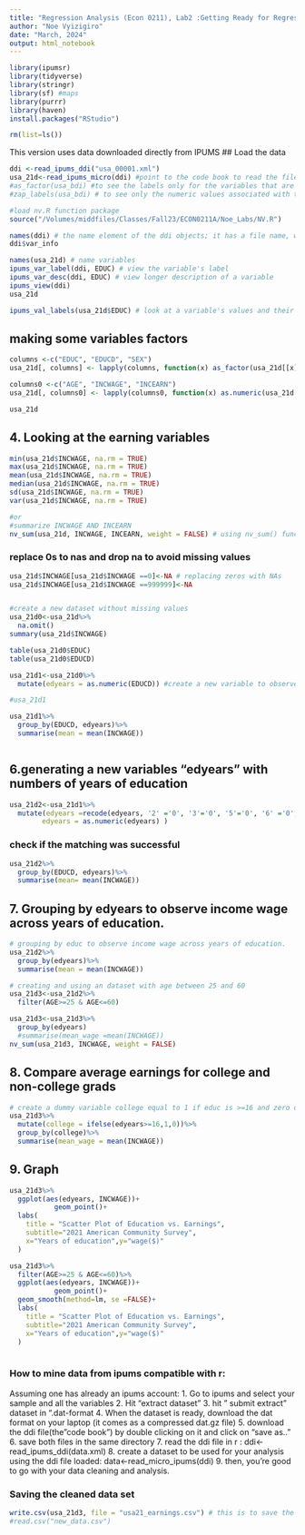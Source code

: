 ```yaml
---
title: "Regression Analysis (Econ 0211), Lab2 :Getting Ready for Regression"
author: "Noe Vyizigiro"
date: "March, 2024"
output: html_notebook
---
```


```r
library(ipumsr)
library(tidyverse)
library(stringr)
library(sf) #maps
library(purrr)
library(haven)
install.packages("RStudio")

rm(list=ls())
```

This version uses data downloaded directly from IPUMS
## Load the data
```r
ddi <-read_ipums_ddi("usa_00001.xml")
usa_21d<-read_ipums_micro(ddi) #point to the code book to read the file: data file is dump, but the code book is smart,it has everything we need.
#as_factor(usa_bdi) #to see the labels only for the variables that are labled
#zap_labels(usa_bdi) # to see only the numeric values associated with the labels 

#load nv.R function package
source("/Volumes/middfiles/Classes/Fall23/ECON0211A/Noe_Labs/NV.R") 

```
```r
names(ddi) # the name element of the ddi objects; it has a file name, which is the data file that we have to download and save in the same location with ddi book code
ddi$var_info
```
```r
names(usa_21d) # name variables
ipums_var_label(ddi, EDUC) # view the variable's label
ipums_var_desc(ddi, EDUC) # view longer description of a variable
ipums_view(ddi)
usa_21d

```

```r
ipums_val_labels(usa_21d$EDUC) # look at a variable's values and their labels
```

## making some variables factors
```r
columns <-c("EDUC", "EDUCD", "SEX")
usa_21d[, columns] <- lapply(columns, function(x) as_factor(usa_21d[[x]]))

columns0 <-c("AGE", "INCWAGE", "INCEARN")
usa_21d[, columns0] <- lapply(columns0, function(x) as.numeric(usa_21d[[x]]))

usa_21d

```


## 4. Looking at the earning variables
```r
min(usa_21d$INCWAGE, na.rm = TRUE)
max(usa_21d$INCWAGE, na.rm = TRUE)
mean(usa_21d$INCWAGE, na.rm = TRUE)
median(usa_21d$INCWAGE, na.rm = TRUE)
sd(usa_21d$INCWAGE, na.rm = TRUE)
var(usa_21d$INCWAGE, na.rm = TRUE)

#or
#summarize INCWAGE AND INCEARN
nv_sum(usa_21d, INCWAGE, INCEARN, weight = FALSE) # using nv_sum() function


```

### replace 0s to nas and drop na to avoid missing values
```r
usa_21d$INCWAGE[usa_21d$INCWAGE ==0]<-NA # replacing zeros with NAs
usa_21d$INCWAGE[usa_21d$INCWAGE ==999999]<-NA


#create a new dataset without missing values
usa_21d0<-usa_21d%>%
  na.omit()
summary(usa_21d$INCWAGE)
```

```r
table(usa_21d0$EDUC)
table(usa_21d0$EDUCD)

```

```r

usa_21d1<-usa_21d0%>%
  mutate(edyears = as.numeric(EDUCD)) #create a new variable to observe numerical labels of educD

#usa_21d1
```

```r
usa_21d1%>%
  group_by(EDUCD, edyears)%>%
  summarise(mean = mean(INCWAGE))



```

## 6.generating a new variables "edyears" with numbers of years of education
```r
usa_21d2<-usa_21d1%>%
  mutate(edyears =recode(edyears, '2' ='0', '3'='0', '5'='0', '6' ='0', '8'='1', '9'='2', '10'='3', '11'='4', '14'='5', '15'='6', '17'='7', '18' ='8', '19'='9', '20'='10', '21'='11', '23' ='11', '25'='12','26'='12', '27'='13', '29'='13', '31'='14', '36'='16', '41' ='18', '42' ='18', '43'='20' ),
        edyears = as.numeric(edyears) )
```
### check if the matching was successful
```r
usa_21d2%>%
  group_by(EDUCD, edyears)%>%
  summarise(mean= mean(INCWAGE))
```

## 7. Grouping by edyears to observe income wage across years of education.
```r
# grouping by educ to observe income wage across years of education.
usa_21d2%>%
  group_by(edyears)%>%
  summarise(mean = mean(INCWAGE))

# creating and using an dataset with age between 25 and 60
usa_21d3<-usa_21d2%>%
  filter(AGE>=25 & AGE<=60)

usa_21d3<-usa_21d3%>%
  group_by(edyears)
  #summarise(mean_wage =mean(INCWAGE))
nv_sum(usa_21d3, INCWAGE, weight = FALSE)
```

## 8. Compare average earnings for college and non-college grads
```r
# create a dummy variable college equal to 1 if educ is >=16 and zero otherwise
usa_21d3%>%
  mutate(college = ifelse(edyears>=16,1,0))%>%
  group_by(college)%>%
  summarise(mean_wage = mean(INCWAGE))
```

## 9. Graph
```r
usa_21d3%>%
  ggplot(aes(edyears, INCWAGE))+
           geom_point()+
  labs(
    title = "Scatter Plot of Education vs. Earnings",
    subtitle="2021 American Community Survey",
    x="Years of education",y="wage($)"
  )
```

```r
usa_21d3%>%
  filter(AGE>=25 & AGE<=60)%>%
  ggplot(aes(edyears, INCWAGE))+
           geom_point()+
  geom_smooth(method=lm, se =FALSE)+
  labs(
    title = "Scatter Plot of Education vs. Earnings",
    subtitle="2021 American Community Survey",
    x="Years of education",y="wage($)"
  )
 
```
### How to mine data from ipums compatible with r:
Assuming one has already an ipums account:
1. Go to ipums and select your sample and all the variables 
2. Hit "extract dataset"
3. hit " submit extract" dataset in ".dat-format
4. When the dataset is ready, download the dat format on your laptop (it comes as a compressed dat.gz file)
5. download the ddi file(the "code book") by double clicking on it and click on "save as.."
6. save both files in the same directory
7. read the ddi file in r : ddi<-read_ipums_ddi(data.xml)
8. create a dataset to be used for your analysis using the ddi file loaded: data<-read_micro_ipums(ddi)
9. then, you're good to go with your data cleaning and analysis.


### Saving the cleaned data set
```r
write.csv(usa_21d3, file = "usa21_earnings.csv") # this is to save the cleaned data to the directory to be used later for lab 3
#read.csv("new_data.csv")
```


